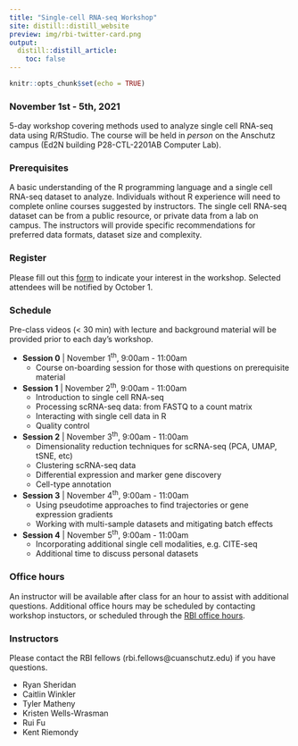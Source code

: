 ```yaml
---
title: "Single-cell RNA-seq Workshop"
site: distill::distill_website
preview: img/rbi-twitter-card.png
output:
  distill::distill_article:
    toc: false
---
```


```r
knitr::opts_chunk$set(echo = TRUE)
```

### **November 1st - 5th, 2021 **

5-day workshop covering methods used to analyze single cell RNA-seq data using R/RStudio. The course will be held in *person* on the Anschutz campus (Ed2N building P28-CTL-2201AB Computer Lab).

### **Prerequisites**

A basic understanding of the R programming language and a single cell RNA-seq dataset to analyze. Individuals without R experience will need to complete online courses suggested by instructors. The single cell RNA-seq dataset can be from a public resource, or private data from a lab on campus. The instructors will provide specific recommendations for preferred data formats, dataset size and complexity.

### **Register**

Please fill out this [form](https://forms.gle/WBHJ2EQmR9Fttjdz6) to indicate your interest in the workshop.  Selected attendees will be notified by October 1. 

### **Schedule**

Pre-class videos (< 30 min) with lecture and background material will be provided prior to each day's workshop. 

* **Session 0** | November 1<sup>th</sup>, 9:00am - 11:00am
  + Course on-boarding session for those with questions on prerequisite material 
  
* **Session 1** | November 2<sup>th</sup>, 9:00am - 11:00am
  + Introduction to single cell RNA-seq
  + Processing scRNA-seq data: from FASTQ to a count matrix
  + Interacting with single cell data in R
  + Quality control
      
* **Session 2** | November 3<sup>th</sup>, 9:00am - 11:00am
  + Dimensionality reduction techniques for scRNA-seq (PCA, UMAP, tSNE, etc)
  + Clustering scRNA-seq data
  + Differential expression and marker gene discovery
  + Cell-type annotation

* **Session 3** | November 4<sup>th</sup>, 9:00am - 11:00am
  + Using pseudotime approaches to find trajectories or gene expression gradients   
  + Working with multi-sample datasets and mitigating batch effects

* **Session 4** | November 5<sup>th</sup>, 9:00am - 11:00am
  + Incorporating additional single cell modalities, e.g. CITE-seq
  + Additional time to discuss personal datasets
  
### **Office hours**

An instructor will be available after class for an hour to assist with additional questions. Additional office hours may be scheduled by contacting workshop instuctors, or scheduled through the [RBI office hours](https://medschool.cuanschutz.edu/rbi/training-and-education/rbi-office-hours). 

### **Instructors**

Please contact the RBI fellows (rbi.fellows@cuanschutz.edu) if you have questions. 

- Ryan Sheridan  
- Caitlin Winkler  
- Tyler Matheny  
- Kristen Wells-Wrasman
- Rui Fu  
- Kent Riemondy  



